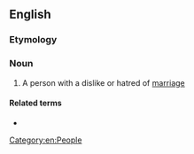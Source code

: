 ==English==

===Etymology===
{{suffix|en|misogamy|ist}}

===Noun===
{{en-noun}}

# A person with a dislike or hatred of [[marriage]]

====Related terms====
* {{l|en|misogamy}}

[[Category:en:People]]
